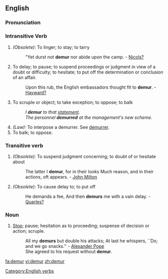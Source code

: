 ==English==

===Pronunciation===
{{IPA|/dɪˈmɜː/}}

===Intransitive Verb===
{{en-verb|demur|r|ing}}
#''(Obsolete):'' To linger; to stay; to tarry
#:"Yet durst not '''demur''' nor abide upon the camp. - [[Nicols?]]                                              
#To delay; to pause; to suspend proceedings or judgment in view of a doubt or difficulty; to hesitate; to put off the determination or conclusion of an affair.
#:Upon this rub, the English embassadors thought fit to '''demur'''. - [[Hayward?]]
#To scruple or object; to take exception; to oppose; to balk
#:''I '''demur''' to that [[statement]].''
#:''The personnel '''demurred''' at the management's new scheme.''
#''(Law):'' To interpose a demurrer. See [[demurrer]].
#To balk; to oppose.

===Transitive verb===
{{en-verb|demur|r|ing}}
#''(Obsolete):'' To suspend judgment concerning; to doubt of or hesitate about
#:The latter I '''demur''', for in their looks Much reason, and in their actions, oft appears. - [[w:John Milton|John Milton]]
#''(Obsolete):'' To cause delay to; to put off
#:He demands a fee, And then '''demurs''' me with a vain delay. - [[Quarles?]]

===Noun===
#[[Stop]]; pause; hesitation as to proceeding; suspense of decision or action; scruple.
#:All my '''demurs''' but double his attacks; At last he whispers, ``Do; and we go snacks.'' - [[w:Alexander Pope|Alexander Pope]]
#:She agreed to his request without '''demur'''.

[[Category:English verbs]]

[[fa:demur]]
[[vi:demur]]
[[zh:demur]]